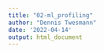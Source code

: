 ```yaml
---
title: "02-ml_profiling"
author: "Dennis Twesmann"
date: '2022-04-14'
output: html_document
---
```

